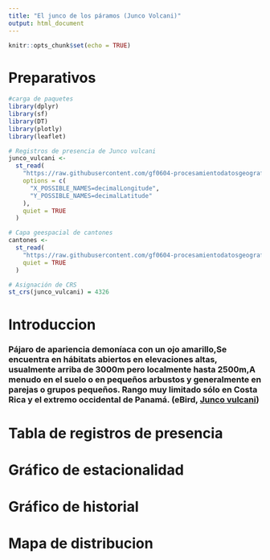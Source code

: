 ```yaml
---
title: "El junco de los páramos (Junco Volcani)"
output: html_document
---
```


```r
knitr::opts_chunk$set(echo = TRUE)
```
# Preparativos 

```r
#carga de paquetes
library(dplyr)
library(sf)
library(DT)
library(plotly)
library(leaflet)
```
```r
# Registros de presencia de Junco vulcani
junco_vulcani <-
  st_read(
    "https://raw.githubusercontent.com/gf0604-procesamientodatosgeograficos/2021i-datos/main/gbif/junco_vulcani-cr-registros.csv",
    options = c(
      "X_POSSIBLE_NAMES=decimalLongitude",
      "Y_POSSIBLE_NAMES=decimalLatitude"
    ),
    quiet = TRUE
  )
```

```r
# Capa geespacial de cantones
cantones <-
  st_read(
    "https://raw.githubusercontent.com/gf0604-procesamientodatosgeograficos/2021i-datos/main/ign/delimitacion-territorial-administrativa/cr_cantones_simp_wgs84.geojson",
    quiet = TRUE
  )

```


```r
# Asignación de CRS
st_crs(junco_vulcani) = 4326

```

# Introduccion
### Pájaro de apariencia demoníaca con un ojo amarillo,Se encuentra en hábitats abiertos en elevaciones altas, usualmente arriba de 3000m pero localmente hasta 2500m,A menudo en el suelo o en pequeños arbustos y generalmente en parejas o grupos pequeños. Rango muy limitado sólo en Costa Rica y el extremo occidental de Panamá. (eBird, [ Junco vulcani](https://ebird.org/species/voljun1))


# Tabla de registros de presencia 

# Gráfico de estacionalidad

# Gráfico de historial

# Mapa de distribucion




```r
```

```r
```
